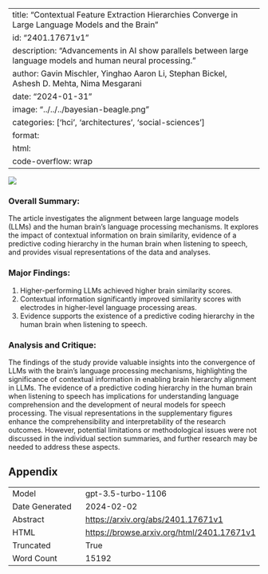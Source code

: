 
---
title: "Contextual Feature Extraction Hierarchies Converge in Large Language Models and the Brain"
id: "2401.17671v1"
description: "Advancements in AI show parallels between large language models and human neural processing."
author: Gavin Mischler, Yinghao Aaron Li, Stephan Bickel, Ashesh D. Mehta, Nima Mesgarani
date: "2024-01-31"
image: "../../../bayesian-beagle.png"
categories: ['hci', 'architectures', 'social-sciences']
format:
  html:
    code-overflow: wrap
---

![](None)

### Overall Summary:

The article investigates the alignment between large language models (LLMs) and the human brain's language processing mechanisms. It explores the impact of contextual information on brain similarity, evidence of a predictive coding hierarchy in the human brain when listening to speech, and provides visual representations of the data and analyses.

### Major Findings:
1. Higher-performing LLMs achieved higher brain similarity scores.
2. Contextual information significantly improved similarity scores with electrodes in higher-level language processing areas.
3. Evidence supports the existence of a predictive coding hierarchy in the human brain when listening to speech.

### Analysis and Critique:
The findings of the study provide valuable insights into the convergence of LLMs with the brain's language processing mechanisms, highlighting the significance of contextual information in enabling brain hierarchy alignment in LLMs. The evidence of a predictive coding hierarchy in the human brain when listening to speech has implications for understanding language comprehension and the development of neural models for speech processing. The visual representations in the supplementary figures enhance the comprehensibility and interpretability of the research outcomes. However, potential limitations or methodological issues were not discussed in the individual section summaries, and further research may be needed to address these aspects.

## Appendix

|          |          |
|----------|----------|
| Model     | gpt-3.5-turbo-1106       |
| Date Generated     | 2024-02-02       |
| Abstract | [https://arxiv.org/abs/2401.17671v1](https://arxiv.org/abs/2401.17671v1)        |
| HTML     | [https://browse.arxiv.org/html/2401.17671v1](https://browse.arxiv.org/html/2401.17671v1)       |
| Truncated       | True       |
| Word Count       | 15192       |